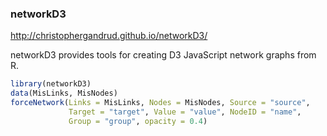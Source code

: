 
### networkD3
<http://christophergandrud.github.io/networkD3/>

networkD3 provides tools for creating D3 JavaScript network graphs from R.

```r
library(networkD3)
data(MisLinks, MisNodes)
forceNetwork(Links = MisLinks, Nodes = MisNodes, Source = "source",
             Target = "target", Value = "value", NodeID = "name",
             Group = "group", opacity = 0.4)
```

